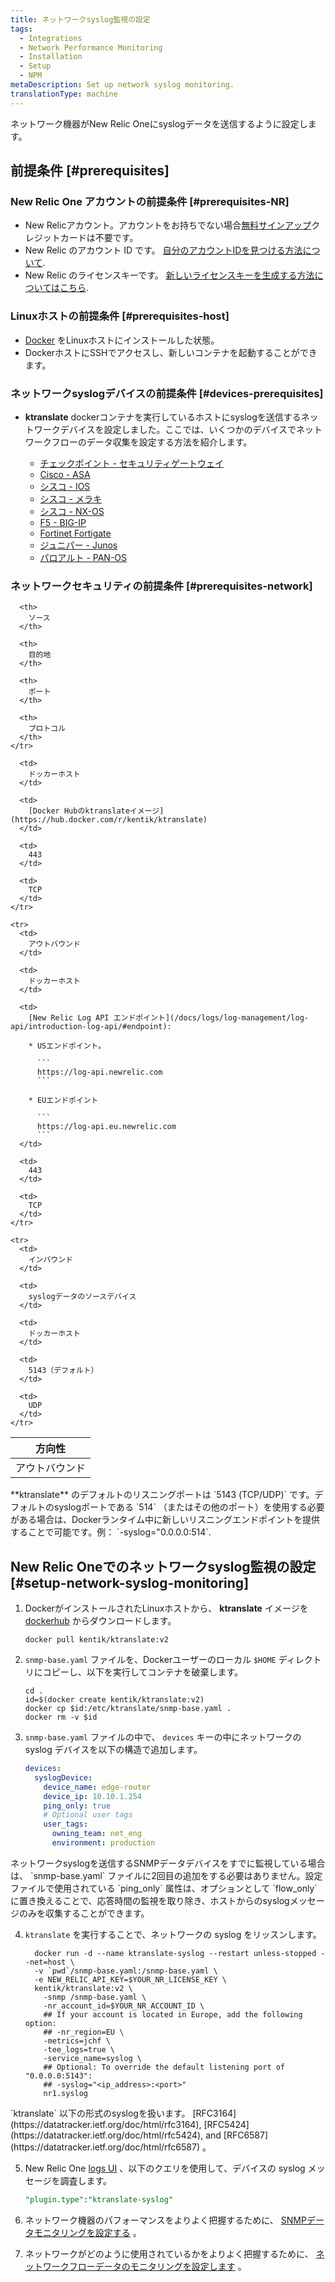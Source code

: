 ```yaml
---
title: ネットワークsyslog監視の設定
tags:
  - Integrations
  - Network Performance Monitoring
  - Installation
  - Setup
  - NPM
metaDescription: Set up network syslog monitoring.
translationType: machine
---
```


ネットワーク機器がNew Relic Oneにsyslogデータを送信するように設定します。

## 前提条件 [#prerequisites]

### New Relic One アカウントの前提条件 [#prerequisites-NR]

* New Relicアカウント。アカウントをお持ちでない場合[無料サインアップ](https://newrelic.com/signup)クレジットカードは不要です。
* New Relic のアカウント ID です。 [自分のアカウントIDを見つける方法について](/docs/accounts/accounts-billing/account-setup/account-id/).
* New Relic のライセンスキーです。 [新しいライセンスキーを生成する方法についてはこちら](/docs/apis/intro-apis/new-relic-api-keys/#ingest-license-key).

### Linuxホストの前提条件 [#prerequisites-host]

* [Docker](https://docs.docker.com/engine/install/) をLinuxホストにインストールした状態。
* DockerホストにSSHでアクセスし、新しいコンテナを起動することができます。

### ネットワークsyslogデバイスの前提条件 [#devices-prerequisites]

* **ktranslate** dockerコンテナを実行しているホストにsyslogを送信するネットワークデバイスを設定しました。ここでは、いくつかのデバイスでネットワークフローのデータ収集を設定する方法を紹介します。

  * [チェックポイント - セキュリティゲートウェイ](https://sc1.checkpoint.com/documents/R80.40/WebAdminGuides/EN/CP_R80.40_LoggingAndMonitoring_AdminGuide/opics-LMG/Working-with-Syslog-Servers.htm)
  * [Cisco - ASA](https://www.cisco.com/c/en/us/support/docs/security/pix-500-series-security-appliances/63884-config-asa-00.html)
  * [シスコ - IOS](https://community.cisco.com/t5/networking-documents/how-to-configure-logging-in-cisco-ios/ta-p/3132434)
  * [シスコ - メラキ](https://documentation.meraki.com/General_Administration/Monitoring_and_Reporting/Syslog_Server_Overview_and_Configuration)
  * [シスコ - NX-OS](https://www.cisco.com/c/en/us/td/docs/switches/datacenter/nexus9000/sw/6-x/system_management/configuration/guide/_Cisco_Nexus_9000_Series_NX-OS_System_Management_Configuration_Guide/sm_5syslog.html)
  * [F5 - BIG-IP](https://support.f5.com/csp/article/K13080)
  * [Fortinet Fortigate](https://help.fortinet.com/fadc/4-5-1/olh/Content/FortiADC/handbook/log_remote.htm)
  * [ジュニパー - Junos](https://www.juniper.net/documentation/us/en/software/junos/network-mgmt/topics/ref/statement/syslog-edit-system.html)
  * [パロアルト - PAN-OS](https://docs.paloaltonetworks.com/pan-os/10-1/pan-os-admin/monitoring/use-syslog-for-monitoring/onfigure-syslog-monitoring.html)

### ネットワークセキュリティの前提条件 [#prerequisites-network]

<table>
  <thead>
    <tr>
      <th style={{ width: '100px' }}>
        方向性
      </th>

      <th>
        ソース
      </th>

      <th>
        目的地
      </th>

      <th>
        ポート
      </th>

      <th>
        プロトコル
      </th>
    </tr>
  </thead>

  <tbody>
    <tr>
      <td>
        アウトバウンド
      </td>

      <td>
        ドッカーホスト
      </td>

      <td>
        [Docker Hubのktranslateイメージ](https://hub.docker.com/r/kentik/ktranslate)
      </td>

      <td>
        443
      </td>

      <td>
        TCP
      </td>
    </tr>

    <tr>
      <td>
        アウトバウンド
      </td>

      <td>
        ドッカーホスト
      </td>

      <td>
        [New Relic Log API エンドポイント](/docs/logs/log-management/log-api/introduction-log-api/#endpoint):

        * USエンドポイント。

          ```
          https://log-api.newrelic.com
          ```

        * EUエンドポイント

          ```
          https://log-api.eu.newrelic.com
          ```
      </td>

      <td>
        443
      </td>

      <td>
        TCP
      </td>
    </tr>

    <tr>
      <td>
        インバウンド
      </td>

      <td>
        syslogデータのソースデバイス
      </td>

      <td>
        ドッカーホスト
      </td>

      <td>
        5143（デフォルト）
      </td>

      <td>
        UDP
      </td>
    </tr>
  </tbody>
</table>

<Callout variant="tip">
  **ktranslate** のデフォルトのリスニングポートは `5143 (TCP/UDP)` です。デフォルトのsyslogポートである `514` （またはその他のポート）を使用する必要がある場合は、Dockerランタイム中に新しいリスニングエンドポイントを提供することで可能です。例： `-syslog="0.0.0.0:514`.
</Callout>

## New Relic Oneでのネットワークsyslog監視の設定 [#setup-network-syslog-monitoring]

1. DockerがインストールされたLinuxホストから、 **ktranslate** イメージを [dockerhub](https://hub.docker.com/) からダウンロードします。

   ```shell
   docker pull kentik/ktranslate:v2
   ```

2. `snmp-base.yaml` ファイルを、Dockerユーザーのローカル `$HOME` ディレクトリにコピーし、以下を実行してコンテナを破棄します。

   ```shell
   cd .
   id=$(docker create kentik/ktranslate:v2)
   docker cp $id:/etc/ktranslate/snmp-base.yaml .
   docker rm -v $id
   ```

3. `snmp-base.yaml` ファイルの中で、 `devices` キーの中にネットワークの syslog デバイスを以下の構造で追加します。

   ```yaml
   devices:
     syslogDevice:
       device_name: edge-router
       device_ip: 10.10.1.254
       ping_only: true
       # Optional user tags
       user_tags:
         owning_team: net_eng
         environment: production
   ```

<Callout variant="tip">
  ネットワークsyslogを送信するSNMPデータデバイスをすでに監視している場合は、 `snmp-base.yaml` ファイルに2回目の追加をする必要はありません。設定ファイルで使用されている `ping_only` 属性は、オプションとして `flow_only` に置き換えることで、応答時間の監視を取り除き、ホストからのsyslogメッセージのみを収集することができます。
</Callout>

4. `ktranslate` を実行することで、ネットワークの syslog をリッスンします。

   ```shell
     docker run -d --name ktranslate-syslog --restart unless-stopped --net=host \
     -v `pwd`/snmp-base.yaml:/snmp-base.yaml \
     -e NEW_RELIC_API_KEY=$YOUR_NR_LICENSE_KEY \
     kentik/ktranslate:v2 \
       -snmp /snmp-base.yaml \
       -nr_account_id=$YOUR_NR_ACCOUNT_ID \
       ## If your account is located in Europe, add the following option:
       ## -nr_region=EU \
       -metrics=jchf \
       -tee_logs=true \
       -service_name=syslog \
       ## Optional: To override the default listening port of "0.0.0.0:5143":
       ## -syslog="<ip_address>:<port>"
       nr1.syslog
   ```

<Callout variant="tip">
  `ktranslate` 以下の形式のsyslogを扱います。 [RFC3164](https://datatracker.ietf.org/doc/html/rfc3164), [RFC5424](https://datatracker.ietf.org/doc/html/rfc5424), and [RFC6587](https://datatracker.ietf.org/doc/html/rfc6587) 。
</Callout>

5. New Relic One [logs UI](/docs/logs/ui-data/use-logs-ui) 、以下のクエリを使用して、デバイスの syslog メッセージを調査します。

   ```sql
   "plugin.type":"ktranslate-syslog"
   ```

6. ネットワーク機器のパフォーマンスをよりよく把握するために、 [SNMPデータモニタリングを設定する](/docs/network-performance-monitoring/setup-performance-monitoring/snmp-performance-monitoring) 。

7. ネットワークがどのように使用されているかをよりよく把握するために、 [ネットワークフローデータのモニタリングを設定します](/docs/network-performance-monitoring/setup-performance-monitoring/network-flow-monitoring) 。